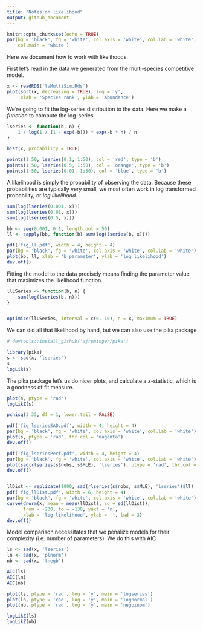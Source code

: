 ```yaml
---
title: "Notes on likelihood"
output: github_document
---
```


```r
knitr::opts_chunk$set(echo = TRUE)
par(bg = 'black', fg = 'white', col.axis = 'white', col.lab = 'white', 
    col.main = 'white')
```

Here we document how to work with likelihoods.

First let's read in the data we generated from the multi-species competitive model.

```r
x <- readRDS('lvMultiSim.Rds')
plot(sort(x, decreasing = TRUE), log = 'y', 
     xlab = 'Species rank', ylab = 'Abundance')
```

We're going to fit the log-series distribution to the data. Here we make a *function* to compute the log-series.


```r
lseries <- function(b, n) {
    1 / log(1 / (1 - exp(-b))) * exp(-b * n) / n
}

hist(x, probability = TRUE)

points(1:50, lseries(0.1, 1:50), col = 'red', type = 'b')
points(1:50, lseries(0.5, 1:50), col = 'orange', type = 'b')
points(1:50, lseries(0.01, 1:50), col = 'blue', type = 'b')
```


A likelihood is simply the probability of observing the data.  Because these probabilities are typically very small, we most often work in log transformed probability, or *log likelihood*.

```r
sum(log(lseries(0.001, x)))
sum(log(lseries(0.01, x)))
sum(log(lseries(0.5, x)))
```


```r
bb <- seq(0.001, 0.1, length.out = 50)
ll <- sapply(bb, function(b) sum(log(lseries(b, x))))

pdf('fig_ll.pdf', width = 4, height = 4)
par(bg = 'black', fg = 'white', col.axis = 'white', col.lab = 'white')
plot(bb, ll, xlab = 'b parameter', ylab = 'log likelihood')
dev.off()
```


Fitting the model to the data precisely means finding the parameter value that maximizes the likelihood function.

```r
llLSeries <- function(b, n) {
    sum(log(lseries(b, n)))
}


optimize(llLSeries, interval = c(0, 10), n = x, maximum = TRUE)
```

We can did all that likelihood by hand, but we can also use the pika package

```r
# devtools::install_github('ajrominger/pika')

library(pika)
s <- sad(x, 'lseries')
s
logLik(s)
```

The pika package let's us do nicer plots, and calculate a z-statistic, which is a goodness of fit measure.

```r
plot(s, ptype = 'rad')
logLikZ(s)

pchisq(3.33, df = 1, lower.tail = FALSE)
```


```r
pdf('fig_lseriesSAD.pdf', width = 4, height = 4)
par(bg = 'black', fg = 'white', col.axis = 'white', col.lab = 'white')
plot(s, ptype = 'rad', thr.col = 'magenta')
dev.off()

pdf('fig_lseriesPerf.pdf', width = 4, height = 4)
par(bg = 'black', fg = 'white', col.axis = 'white', col.lab = 'white')
plot(sad(rlseries(s$nobs, s$MLE), 'lseries'), ptype = 'rad', thr.col = 'white')
dev.off()


llDist <- replicate(1000, sad(rlseries(s$nobs, s$MLE), 'lseries')$ll)
pdf('fig_llDist.pdf', width = 6, height = 4)
par(bg = 'black', fg = 'white', col.axis = 'white', col.lab = 'white')
curve(dnorm(x, mean = mean(llDist), sd = sd(llDist)), 
      from = -230, to = -130, yaxt = 'n', 
      xlab = 'log likelihood', ylab = '', lwd = 3)
dev.off()
```

Model comparison necessitates that we penalize models for their complexity (i.e. number of parameters). We do this with AIC

```r
ls <- sad(x, 'lseries')
ln <- sad(x, 'plnorm')
nb <- sad(x, 'tnegb')

AIC(ls)
AIC(ln)
AIC(nb)

plot(ls, ptype = 'rad', log = 'y', main = 'logseries')
plot(ln, ptype = 'rad', log = 'y', main = 'lognormal')
plot(nb, ptype = 'rad', log = 'y', main = 'negbinom')

logLikZ(ls)
logLikZ(nb)
```

